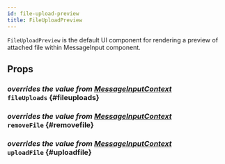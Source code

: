```yaml
---
id: file-upload-preview
title: FileUploadPreview
---
```



`FileUploadPreview` is the default UI component for rendering a preview of attached file within MessageInput component.

## Props

### <div class="label description">_overrides the value from [MessageInputContext](../../contexts/message_input_context.mdx#fileuploads)_</div> `fileUploads` {#fileuploads}

<FileUploads />

### <div class="label description">_overrides the value from [MessageInputContext](../../contexts/message_input_context.mdx#removefile)_</div> `removeFile` {#removefile}

<RemoveFile />

### <div class="label description">_overrides the value from [MessageInputContext](../../contexts/message_input_context.mdx#uploadfile)_</div> `uploadFile` {#uploadfile}

<UploadFile />
